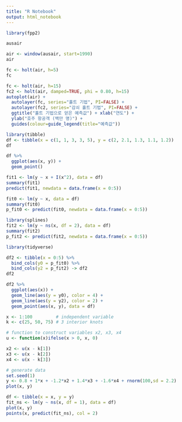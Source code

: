 ```yaml
---
title: "R Notebook"
output: html_notebook
---
```


```r
library(fpp2)
```


```r
ausair
```


```r
air <- window(ausair, start=1990)
air
```

```r
fc <- holt(air, h=5)
fc
```







```r
fc <- holt(air, h=15)
fc2 <- holt(air, damped=TRUE, phi = 0.80, h=15)
autoplot(air) +
  autolayer(fc, series="홀트 기법", PI=FALSE) +
  autolayer(fc2, series="감쇠 홀트 기법", PI=FALSE) +
  ggtitle("홀트 기법으로 얻은 예측값") + xlab("연도") +
  ylab("호주 항공객 (백만 명)") +
  guides(colour=guide_legend(title="예측값"))
```



```r
library(tibble)
df <- tibble(x = c(1, 1, 3, 3, 5), y = c(2, 2.1, 1.3, 1.1, 1.2))
df
```

```r
df %>% 
  ggplot(aes(x, y)) +
  geom_point()
```

```r
fit1 <- lm(y ~ x + I(x^2), data = df)
summary(fit1)
predict(fit1, newdata = data.frame(x = 0:5))
```



```r
fit0 <- lm(y ~ x, data = df)
summary(fit0)
p_fit0 <- predict(fit0, newdata = data.frame(x = 0:5))
```





```r
library(splines)
fit2 <- lm(y ~ ns(x, df = 2), data = df)
summary(fit2)
p_fit2 <- predict(fit2, newdata = data.frame(x = 0:5))
```


```r
library(tidyverse)
```


```r
df2 <- tibble(x = 0:5) %>% 
  bind_cols(y0 = p_fit0) %>% 
  bind_cols(y2 = p_fit2) -> df2
df2
```

```r
df2 %>% 
  ggplot(aes(x)) + 
  geom_line(aes(y = y0), color = 4) +
  geom_line(aes(y = y2), color = 2) +
  geom_point(aes(x, y), data = df)
```





```r
x <- 1:100         # independent variable
k <- c(25, 50, 75) # 3 interior knots

# function to construct variables x2, x3, x4
u <- function(x)ifelse(x > 0, x, 0)

x2 <- u(x - k[1])
x3 <- u(x - k[2])
x4 <- u(x - k[3])

# generate data
set.seed(1)
y <- 0.8 + 1*x + -1.2*x2 + 1.4*x3 + -1.6*x4 + rnorm(100,sd = 2.2)
plot(x, y)
```


```r
df <- tibble(x = x, y = y)
fit_ns <- lm(y ~ ns(x, df = 1), data = df)
plot(x, y)
points(x, predict(fit_ns), col = 2)
```




















